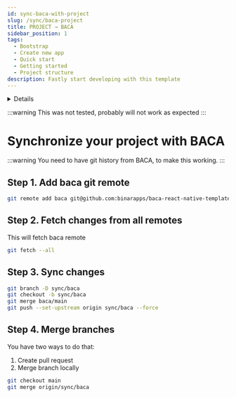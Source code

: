 ```yaml
---
id: sync-baca-with-project
slug: /sync/baca-project
title: PROJECT → BACA
sidebar_position: 1
tags:
  - Bootstrap
  - Create new app
  - Quick start
  - Getting started
  - Project structure
description: Fastly start developing with this template
---
```



<Details title="Quick steps (do it for next time)">
    1. Sync changes from BACA
    ```bash
    git fetch --all
    git branch -D sync/baca
    git checkout -b sync/baca
    git merge baca/main
    git push --set-upstream origin sync/baca --force
    ```

    2. Merge branches

    ```bash
    git checkout main
    git merge origin/sync/baca
    ```

</Details>

:::warning
This was not tested, probably will not work as expected
:::

# Synchronize your project with BACA

:::warning
You need to have git history from BACA, to make this working.
:::

## Step 1. Add baca git remote

```bash
git remote add baca git@github.com:binarapps/baca-react-native-template.git
```

## Step 2. Fetch changes from all remotes

This will fetch baca remote

```bash
git fetch --all
```

## Step 3. Sync changes

```bash
git branch -D sync/baca
git checkout -b sync/baca
git merge baca/main
git push --set-upstream origin sync/baca --force
```

## Step 4. Merge branches

You have two ways to do that:

1. Create pull request
2. Merge branch locally

```bash
git checkout main
git merge origin/sync/baca
```
